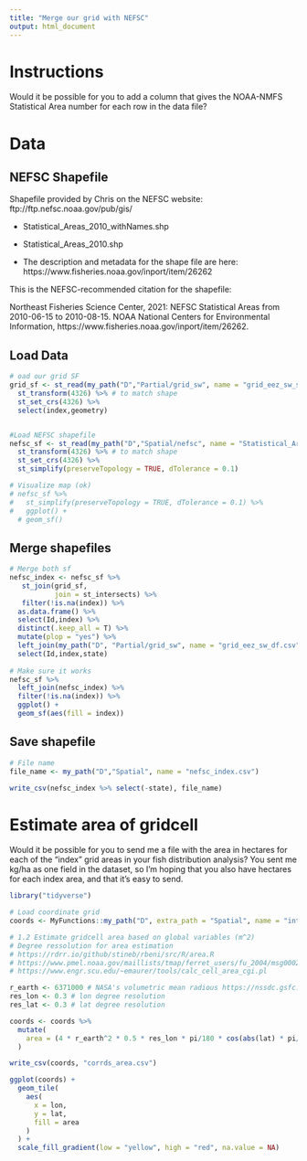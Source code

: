 ```yaml
---
title: "Merge our grid with NEFSC"
output: html_document
---
```


# Instructions

Would it be possible for you to add a column that gives the NOAA-NMFS Statistical Area number for each row in the data file?  

# Data

## NEFSC Shapefile

Shapefile provided by Chris on the NEFSC website:  ftp://ftp.nefsc.noaa.gov/pub/gis/

- Statistical_Areas_2010_withNames.shp
- Statistical_Areas_2010.shp

- The description and metadata for the shape file are here: https://www.fisheries.noaa.gov/inport/item/26262

This is the NEFSC-recommended citation for the shapefile:
 
Northeast Fisheries Science Center, 2021: NEFSC Statistical Areas from 2010-06-15 to 2010-08-15. NOAA National Centers for Environmental Information, https://www.fisheries.noaa.gov/inport/item/26262.

## Load Data

```r

# oad our grid SF
grid_sf <- st_read(my_path("D","Partial/grid_sw", name = "grid_eez_sw_sf.shp")) %>% 
  st_transform(4326) %>% # to match shape
  st_set_crs(4326) %>% 
  select(index,geometry)


#Load NEFSC shapefile
nefsc_sf <- st_read(my_path("D","Spatial/nefsc", name = "Statistical_Areas_2010.shp")) %>% 
  st_transform(4326) %>% # to match shape
  st_set_crs(4326) %>% 
  st_simplify(preserveTopology = TRUE, dTolerance = 0.1)

# Visualize map (ok)
# nefsc_sf %>% 
#   st_simplify(preserveTopology = TRUE, dTolerance = 0.1) %>% 
#   ggplot() +
  # geom_sf()

```

## Merge shapefiles

```r

# Merge both sf
nefsc_index <- nefsc_sf %>% 
   st_join(grid_sf,
           join = st_intersects) %>% 
   filter(!is.na(index)) %>% 
  as.data.frame() %>% 
  select(Id,index) %>% 
  distinct(.keep_all = T) %>% 
  mutate(plop = "yes") %>% 
  left_join(my_path("D", "Partial/grid_sw", name = "grid_eez_sw_df.csv", read = T)) %>% 
  select(Id,index,state)
 
# Make sure it works
nefsc_sf %>%
  left_join(nefsc_index) %>%
  filter(!is.na(index)) %>%
  ggplot() +
  geom_sf(aes(fill = index))


```

## Save shapefile

```r

# File name
file_name <- my_path("D","Spatial", name = "nefsc_index.csv")  

write_csv(nefsc_index %>% select(-state), file_name)
```

# Estimate area of gridcell


Would it be possible for you to send me a file with the area in hectares for each of the “index” grid areas in your fish distribution analysis?  You sent me kg/ha as one field in the dataset, so I’m hoping that you also have hectares for each index area, and that it’s easy to send.

```r

library("tidyverse")

# Load coordinate grid
coords <- MyFunctions::my_path("D", extra_path = "Spatial", name = "inter_grid_df.csv", read = T, header = T) 

# 1.2 Estimate gridcell area based on global variables (m^2)
# Degree ressolution for area estimation
# https://rdrr.io/github/stineb/rbeni/src/R/area.R
# https://www.pmel.noaa.gov/maillists/tmap/ferret_users/fu_2004/msg00023.html
# https://www.engr.scu.edu/~emaurer/tools/calc_cell_area_cgi.pl

r_earth <- 6371000 # NASA's volumetric mean radious https://nssdc.gsfc.nasa.gov/planetary/factsheet/earthfact.html
res_lon <- 0.3 # lon degree resolution
res_lat <- 0.3 # lat degree resolution

coords <- coords %>% 
  mutate(
    area = (4 * r_earth^2 * 0.5 * res_lon * pi/180 * cos(abs(lat) * pi/180 ) * sin(0.5 * res_lat * pi/180))/10000
  )

write_csv(coords, "corrds_area.csv")

```

```r

ggplot(coords) +
  geom_tile(
    aes(
      x = lon,
      y = lat,
      fill = area
    )
  ) +
  scale_fill_gradient(low = "yellow", high = "red", na.value = NA)


```

